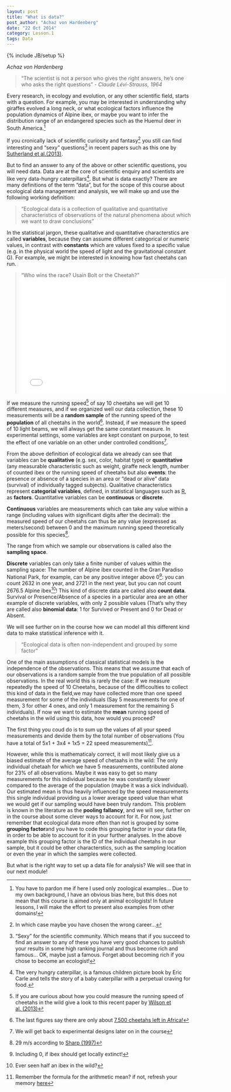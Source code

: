 ```yaml
---
layout: post
title: "What is data?"
post_author: "Achaz von Hardenberg"
date: "22 Oct 2014"
category: Lesson.1
tags: Data
---
```

{% include JB/setup %}

*Achaz von Hardenberg* 
  
   
>"The scientist is not a person who gives the right answers, he's one who asks the right questions" - *Claude Lévi-Strauss, 1964*  
  
Every research, in ecology and evolution, or any other scientific field, starts with a question. For example, you may be interested in understanding why giraffes evolved a long neck, or what ecological factors influence the population dynamics of Alpine ibex, or maybe you want to infer the distribution range of an endangered species such as the Huemul deer in South America.[^1]  
  
If you cronically lack of scientific curiosity and fantasy[^2] you still can find interesting and "sexy" questions[^3] in recent papers such as this one by [Sutherland et al.(2013)](http://onlinelibrary.wiley.com/doi/10.1111/1365-2745.12025/abstract).  
  
But to find an answer to any of the above or other scientific questions, you will need data. Data are at the core of scientific enquiry and scientists are like very data-hungry caterpillars[^4]. But what is data exactly? There are many definitions of the term "data", but for the scope of this course about ecological data management and analysis, we will make up and use the following working definition: 

>"Ecological data is a collection of qualitative and quantitative characteristics of observations of the natural phenomena about which we want to draw conclusions"  

In the statistical jargon, these qualitative and quantitative characterstics are called **variables**, because they can assume different categorical or numeric values, in contrast with **constants** which are values fixed to a specific value (e.g. in the physical world the speed of light and the gravitational constant G). For example, we might be interested in knowing how fast cheetahs can run.  

>"Who wins the race? Usain Bolt or the Cheetah?" 
<iframe width="560" height="315" src="//www.youtube.com/embed/U6K-F9Bjl8s" frameborder="0" allowfullscreen></iframe>
  
If we measure the running speed[^5] of say 10 cheetahs we will get 10 different measures, and if we organized well our data collection, these 10 measurements will be a **random sample** of the running speed of the **population** of all cheetahs in the world[^6]. Instead, if we measure the speed of 10 light beams, we will always get the same constant measure. In experimental settings, some variables are kept constant on purpose, to test the effect of one variable on an other under controlled conditions[^7]. 
  
From the above definition of ecological data we already can see that variables can be **qualitative** (e.g. sex, color, habitat type) or **quantitative** (any measurable characteristic such as weight, giraffe neck length, number of counted ibex or the running speed of cheetahs but also **events**: the presence or absence of a species in an area or "dead or alive" data (survival) of individually tagged subjects). Qualitative characteristics represent **categorial variables**, defined, in statistical languages such as [R](http://www.r-project.org), as **factors**. Quantitative variables can be **continuous** or **discrete**.  

**Continuous** variables are measurements which can take any value within a range (including values with significant digits after the decimal): the measured speed of our cheetahs can thus be any value (expressed as meters/second) between 0 and the maximum running speed theoretically possible for this species[^8]. 
  
The range from which we sample our observations is called also the **sampling space**.
  
**Discrete** variables can only take a finite number of values within the sampling space: The number of Alpine ibex counted in the Gran Paradiso National Park, for example, can be any positive integer above 0[^9]: you can count 2632 in one year, and 2721 in the next year, but you can not count 2676.5 Alpine ibex[^10]! This kind of discrete data are called also **count data**. Survival or Presence/Absence of a species in a particular area are an other example of discrete variables, with only 2 possible values (That's why they are called also **binomial data**: 1 for Survived or Present and 0 for Dead or Absent.   
  
We will see further on in the course how we can model all this different kind data to make statistical inference with it. 

>"Ecological data is often non-independent and grouped by some factor"

One of the main assumptions of classical statistical models is the independence of the observations. This means that we assume that each of our observations is a  random sample from the true population of all possible observations. In the real world this is rarely the case: If we measure repeatedly the speed of 10 Cheetahs, because of the difficoulties to collect this kind of data in the field,we may have collected more than one speed measurement for some of the individuals (Say 5 measurements for one of them, 3 for other 4 ones, and only 1 measurement for the remaining 5 individuals). If now we want to estimate the **mean** running speed of  cheetahs in the wild using this data, how would you proceed?  

The first thing you coud do is to  sum up the values of all your speed measurements and devide them by the total number of observations (You have a total of  5x1 + 3x4 + 1x5 = 22 speed measurements)[^11].  

However, while this is mathematicaly correct, it will most likely give us a biased estimate of the average speed of chetaahs in the wild: The only individual chetaah for which we have 5 measurements, contributed alone for 23% of all observations. Maybe it was easy to get so many measurements for this individual because he was constantly slower compared to the average of the population (maybe it was a sick individual). Our estimated mean is thus heavily influenced by the speed measurements this single individual providing us a lower average speed value than what we would get if our sampling would have been truly random. This problem is known in the literature as the **pooling fallancy**, and we will see, further on in the course about some clever ways to account for it. For now, just remember that ecological data more often than not is grouped by some **grouping factor**and you have to code this grouping factor in your data file, in order to be able to account for it in your further analyses. In the above example this grouping factor is the ID of the individual cheetahs in our sample, but it could be other characterstics, such as the sampling location or even the year in which the samples were collected.

But what is the right way to set up a data file for analysis? We will see that in our next module!


[^1]: You have to pardon me if here I used only zoological examples... Due to my own background, I have an obvious bias here, but this does not mean that this course is aimed  only at animal ecologists! In future lessons, I  will make the effort to present also examples from other domains!  
[^2]: In which case maybe you have chosen the wrong career...
[^3]: "Sexy" for the scientific community. Which means that if you succeed to find an answer to any of these you have very good chances to publish your results in some high ranking journal and thus become rich and famous... OK, maybe just a famous. Forget about becoming rich if you chose to become an ecologist! 
[^4]: The very hungry caterpillar, is a famous children picture book by Eric Carle and tells the story of a baby caterpillar with a perpetual craving for food.
[^5]:  If you are curious about how you could measure the running speed of cheetahs in the wild give a look to this recent paper by [Wilson et al. (2013)](http://www.nature.com/nature/journal/v498/n7453/full/nature12295.html%3FWT.ec_id%3DNATURE-20130613?message-global=remove&WT.ec_id=NATURE-20130613)
[^6]: The last figures say there are only about [7,500 cheetahs left in Africa!](http://www.cheetah.co.za/c_pop.html)
[^7]: We will get back to experimental designs later on in the course
[^8]: 29 m/s according to [Sharp (1997)](http://onlinelibrary.wiley.com/doi/10.1111/j.1469-7998.1997.tb04840.x/abstract)
[^9]: Including 0, if ibex should get locally extinct!
[^10]: Ever seen half an ibex in the wild?
[^11]: Remember the formula for the arithmetic mean? if not, refresh your memory [here](http://en.wikipedia.org/wiki/Arithmetic_mean)


